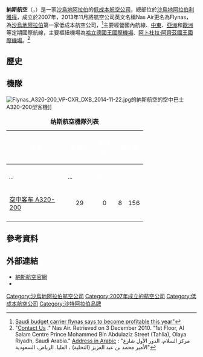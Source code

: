 {{noteTA
|1=zh-cn:沙特阿拉伯; zh-tw:沙烏地阿拉伯
}}
{{Expand|time=2016-09-05T13:51:24+00:00}}
{{Airline infobox
|airline = 納斯航空<br>طيران ناس<br>Flynas
|image = Flynas Logo.svg
|image_size= 280
|fleet_size = 26
|destinations = 23
|IATA = XY
|ICAO = KNE
|callsign = NAS EXPRESS
|parent = 
|founded = 2007年
|commenced= 
|headquarters = [[利雅得|利雅得]]
|key_people = 
|bases= [[哈立德國王國際機場|哈立德國王國際機場]] <br> {{nowrap | [[阿卜杜拉·阿齊茲國王國際機場|阿卜杜拉·阿齊茲國王國際機場]]}}
|hubs = 
|focus_cities = 
|frequent_flyer = nasmiles
|lounge = 
|alliance = 
|website = http://www.flynas.com/
}}
'''納斯航空'''（{{lang-ar|'''طيران ناس'''}}，{{lang-en|'''Flynas'''}}）是一家[[沙烏地阿拉伯|沙烏地阿拉伯]]的[[低成本航空公司|低成本航空公司]]，總部位於[[沙烏地阿拉伯|沙烏地阿拉伯]][[利雅得|利雅得]]，成立於2007年，2013年11月將航空公司英文名稱Nas Air更名為Flynas，為[[沙烏地阿拉伯|沙烏地阿拉伯]]第一家低成本航空公司，<ref>[https://web.archive.org/web/20140404171231/http://www.reuters.com/article/2014/04/02/saudi-flynas-idUSL5N0MU3B420140402 Saudi budget carrier flynas says to become profitable this year"]</ref>主要經營國內航線、[[中東|中東]]、[[亞洲|亞洲]]和[[歐洲|歐洲]]等定期國際航線，主要樞紐機場為[[哈立德國王國際機場|哈立德國王國際機場]]、[[阿卜杜拉·阿齊茲國王國際機場|阿卜杜拉·阿齊茲國王國際機場]]。<ref>"[http://www.flynas.com/en/page.aspx?page=37&type=N Contact Us] {{webarchive|url=https://web.archive.org/web/20101123084650/http://flynas.com/%28S%28l12mzfekyd5e4445z2fbey55%29%29/en/page.aspx?page=37&type=N |date=2010-11-23 }}." Nas Air. Retrieved on 3 December 2010. "1st Floor, Al Salam Centre Prince Mohammed Bin Abdulaziz Street (Tahlia), Olaya Riyadh, Saudi Arabia." [http://www.flynas.com/ar/page.aspx?page=37&type=N Address in Arabic] {{webarchive|url=https://web.archive.org/web/20101203171531/http://www.flynas.com/ar/page.aspx?page=37&type=N |date=2010-12-03 }}: "مركز السلام، الدور الأول شارع الأمير محمد بن عبد العزيز (التحلية) ، العليا. الرياض، السعودية"</ref>

==歷史==
==機隊==
[[File:Flynas_A320-200_VP-CXR_DXB_2014-11-22.jpg|thumb]]的納斯航空的空中巴士A320-200型客機]]
<center>
{| class="toccolours" border="1" cellpadding="5" style="border-collapse:collapse;text-align:center"
|+ '''纳斯航空機隊列表'''
|- style="background:#44D7A8;"
! rowspan="2" style="width:140px;" | <span style="color:white;">機型
! rowspan="2" style="width:60px;" | <span style="color:white;">營運中
! rowspan="2" style="width:40px;" | <span style="color:white;">訂購中
! colspan="3" class="unsortable" | <span style="color:white;">載客量
! rowspan="2" style="width:200px;" |<span style="color:white;">附註
|- style="background:#44D7A8;"
! style="width:25px;" | <abbr title="ScootBiz"><span style="color:white;">J</abbr>
! style="width:25px;" | <abbr title="Economy"><span style="color:white;">Y</abbr>
! style="width:25px;" | <span style="color:white;">共
|-
|[[空中客车A320系列|空中客车 A320-200]]
|<center>29
|<center>0
|<center>8
|<center>156
|<center>164
|
|-
|}
</center>

==參考資料==
{{reflist}}
==外部連結==
* [http://www.flynas.com/ 納斯航空官網]
* {{Facebook|flynas}}
[[Category:沙烏地阿拉伯航空公司|Category:沙烏地阿拉伯航空公司]]
[[Category:2007年成立的航空公司|Category:2007年成立的航空公司]]
[[Category:低成本航空公司|Category:低成本航空公司]]
[[Category:沙特阿拉伯品牌|Category:沙特阿拉伯品牌]]